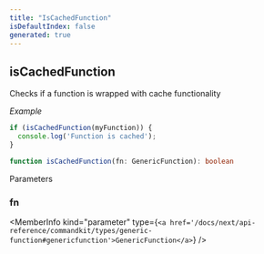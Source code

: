 ```yaml
---
title: "IsCachedFunction"
isDefaultIndex: false
generated: true
---
```



<!-- This file was generated from the CommandKit source. Do not modify. Instead, re-run the "docgen" script -->


## isCachedFunction

<GenerationInfo sourceFile="packages/cache/src/use-cache.ts" sourceLine="294" packageName="@commandkit/cache" />

Checks if a function is wrapped with cache functionality



*Example*

```ts
if (isCachedFunction(myFunction)) {
  console.log('Function is cached');
}
```

```ts title="Signature"
function isCachedFunction(fn: GenericFunction): boolean
```
Parameters

### fn

<MemberInfo kind="parameter" type={`<a href='/docs/next/api-reference/commandkit/types/generic-function#genericfunction'>GenericFunction</a>`} />

